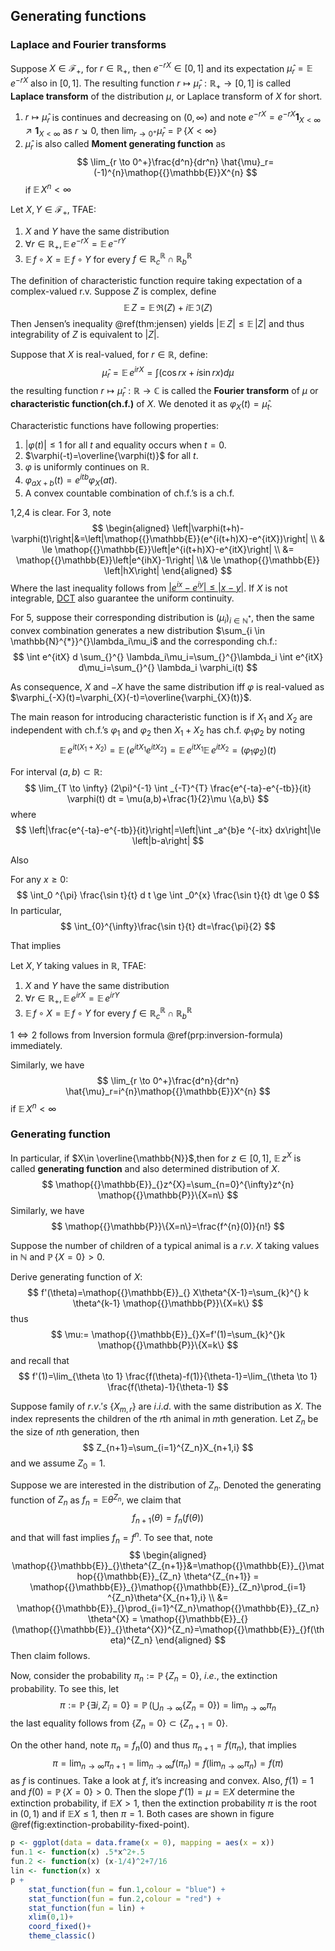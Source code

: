 ## Generating functions

### Laplace and Fourier transforms

::: {.definition  name=""}

Suppose $X\in \mathcal{F}_+$, for $r\in \mathbb{R}_+$, then $e^{-rX}\in [0,1]$ and its expectation $\hat{\mu}_r=\mathop{{}\mathbb{E}} e^{-rX}$ also in $[0,1]$. The resulting function $r \mapsto \hat{\mu}_r:\mathbb{R}_+\to [0,1]$ is called **Laplace transform** of the distribution $\mu$, or Laplace transform of $X$ for short.

:::


::: {.remark}

1. $r \mapsto \hat{\mu}_r$ is continues and decreasing on $(0,\infty)$ and note $e^{-rX}=e^{-rX}\bm{1}_{X<\infty}\nearrow \bm{1}_{X<\infty}$ as $r \searrow 0$, then $\lim_{r \to 0^+}\hat{\mu}_r=\mathop{{}\mathbb{P}}\{X<\infty\}$
2.  $\hat{\mu}_r$ is also called **Moment generating function** as
    $$
    \lim_{r \to 0^+}\frac{d^n}{dr^n} \hat{\mu}_r=(-1)^{n}\mathop{{}\mathbb{E}}X^{n}
    $$
    if $\mathop{{}\mathbb{E}}X^{n}<\infty$

:::



::: {.proposition #characterization-laplace name=""}

Let $X,Y \in \mathcal{F}_+$, TFAE:

1. $X$ and $Y$ have the same distribution
2. $\forall r\in \mathbb{R}_+,\mathop{{}\mathbb{E}}e^{-rX}=\mathop{{}\mathbb{E}}e^{-rY}$
3. $\mathop{{}\mathbb{E}} f\circ X=\mathop{{}\mathbb{E}} f\circ Y$ for every $f\in \mathbb{R}^{\mathbb{R}}_c \cap \mathbb{R}^{\mathbb{R}}_b$

:::

The definition of characteristic function require taking expectation of a complex-valued r.v. Suppose $Z$ is complex, define
$$
\mathop{{}\mathbb{E}}Z=\mathop{{}\mathbb{E}} \Re(Z)+i\mathop{{}\mathbb{E}}\Im(Z)
$$
Then Jensen's inequality \@ref(thm:jensen) yields $\left|\mathop{{}\mathbb{E}}Z\right|\le \mathop{{}\mathbb{E}}\left|Z\right|$ and thus integrability of $Z$ is equivalent to $\left|Z\right|$.

Suppose that $X$ is real-valued, for $r\in \mathbb{R}$, define:
$$
\hat{\mu}_r=\mathop{{}\mathbb{E}}e^{irX}=\int (\cos rx+i\sin rx) d\mu 
$$
the resulting function $r\mapsto \hat{\mu}_r:\mathbb{R}\to \mathbb{C}$ is called the **Fourier transform** of $\mu$ or **characteristic function(ch.f.)** of $X$. We denoted it as $\varphi_X(t)=\hat{\mu}_t$.


::: {.theorem #characteristic-function name=""}

Characteristic functions have following properties:

1. $\left|\varphi(t)\right| \le 1$ for all $t$ and equality occurs when $t=0$.
2. $\varphi(-t)=\overline{\varphi(t)}$ for all $t$.
3. $\varphi$ is uniformly continues on $\mathbb{R}$.
4. $\varphi_{aX+b}(t)=e^{itb}\varphi_X(at)$.
5. A convex countable combination of ch.f.'s is a ch.f. 

:::


::: {.proof}

1,2,4 is clear. For 3, note
$$
\begin{aligned}
    \left|\varphi(t+h)-\varphi(t)\right|&=\left|\mathop{{}\mathbb{E}}(e^{i(t+h)X}-e^{itX})\right|
    \\ & \le 
    \mathop{{}\mathbb{E}}\left|e^{i(t+h)X}-e^{itX}\right|
    \\ &= 
    \mathop{{}\mathbb{E}}\left|e^{ihX}-1\right|
    \\& \le \mathop{{}\mathbb{E}} \left|hX\right|
\end{aligned}
$$
Where the last inequality follows from [$\left|e^{ix}-e^{iy}\right|\le \left|x-y\right|$](https://math.stackexchange.com/questions/372337/inequality-involving-complex-exponential). If $X$ is not integrable, [DCT](https://math.stackexchange.com/questions/1247373/proving-that-the-characteristic-function-is-uniformly-continous) also guarantee the uniform continuity. 

For 5, suppose their corresponding distribution is $(\mu_{i})_{i \in \mathbb{N}^*}$, then the same convex combination generates a new distribution $\sum_{i \in \mathbb{N}^{*}}^{}\lambda_i\mu_i$ and the corresponding ch.f.:
$$
\int e^{itX} d \sum_{}^{} \lambda_i\mu_i=\sum_{}^{}\lambda_i \int e^{itX} d\mu_i=\sum_{}^{} \lambda_i \varphi_i(t)
$$

:::


::: {.remark}

As consequence, $X$ and $-X$ have the same distribution iff $\varphi$ is real-valued as $\varphi_{-X}(t)=\varphi_{X}(-t)=\overline{\varphi_{X}(t)}$.

:::


The main reason for introducing characteristic function is if $X_1$ and $X_2$ are independent with ch.f.'s $\varphi_1$ and $\varphi_2$ then $X_1+X_2$ has ch.f. $\varphi_1\varphi_2$ by noting 
$$
\mathop{{}\mathbb{E}} e^{it(X_1+X_2)}=\mathop{{}\mathbb{E}}(e^{itX_1}e^{itX_2})=\mathop{{}\mathbb{E}}e^{itX_1}\mathop{{}\mathbb{E}}e^{itX_2}=(\varphi_1 \varphi_2)(t)
$$

::: {.proposition #inversion-formula name="The inversion formula"}

For interval $(a,b)\subset \mathbb{R}$:
$$
\lim_{T \to \infty} (2\pi)^{-1} \int _{-T}^{T} \frac{e^{-ta}-e^{-tb}}{it} \varphi(t) dt = \mu(a,b)+\frac{1}{2}\mu \{a,b\}
$$
where
$$
\left|\frac{e^{-ta}-e^{-tb}}{it}\right|=\left|\int _a^{b}e ^{-itx} dx\right|\le \left|b-a\right|
$$

:::

Also

::: {.lemma  name=""}

For any $x \ge 0$:
$$
\int_0 ^{\pi} \frac{\sin t}{t} d t \ge \int _0^{x} \frac{\sin t}{t} dt \ge 0
$$
In particular,
$$
\int_{0}^{\infty}\frac{\sin t}{t} dt=\frac{\pi}{2}
$$

:::

That implies

::: {.proposition #characterization-fourier name=""}

Let $X,Y$ taking values in $\mathbb{R}$, TFAE:

1. $X$ and $Y$ have the same distribution
2. $\forall r\in \mathbb{R}_+,\mathop{{}\mathbb{E}}e^{irX}=\mathop{{}\mathbb{E}}e^{irY}$
3. $\mathop{{}\mathbb{E}} f\circ X=\mathop{{}\mathbb{E}} f\circ Y$ for every $f\in \mathbb{R}^{\mathbb{R}}_c \cap \mathbb{R}^{\mathbb{R}}_b$

:::


::: {.proof}

$1 \iff 2$ follows from Inversion formula \@ref(prp:inversion-formula) immediately.

:::





::: {.remark}

Similarly, we have
$$
\lim_{r \to 0^+}\frac{d^n}{dr^n} \hat{\mu}_r=i^{n}\mathop{{}\mathbb{E}}X^{n}
$$
if $\mathop{{}\mathbb{E}}X^{n}<\infty$

:::

### Generating function

In particular, if $X\in \overline{\mathbb{N}}$,then for $z\in [0,1]$, $\mathop{{}\mathbb{E}} z^{X}$ is called **generating function** and also determined distribution of $X$.
$$
\mathop{{}\mathbb{E}}_{}z^{X}=\sum_{n=0}^{\infty}z^{n} \mathop{{}\mathbb{P}}\{X=n\}
$$
Similarly, we have
$$
\mathop{{}\mathbb{P}}\{X=n\}=\frac{f^{n}(0)}{n!}
$$

:::: {.example #number-of-children name="Typical number of children"}

Suppose the number of children of a typical animal is a $r.v.$ $X$ taking values in $\mathbb{N}$ and $\mathop{{}\mathbb{P}}\{X=0\}> 0$.

Derive generating function of $X$:
$$
f'(\theta)=\mathop{{}\mathbb{E}}_{} X\theta^{X-1}=\sum_{k}^{} k \theta^{k-1} \mathop{{}\mathbb{P}}\{X=k\}
$$
thus
$$
\mu:= \mathop{{}\mathbb{E}}_{}X=f'(1)=\sum_{k}^{}k \mathop{{}\mathbb{P}}\{X=k\}
$$
and recall that
$$
f'(1)=\lim_{\theta \to 1} \frac{f(\theta)-f(1)}{\theta-1}=\lim_{\theta \to 1} \frac{f(\theta)-1}{\theta-1}
$$

Suppose family of $r.v.'s$ $\{X_{m,r}\}$ are $i.i.d.$ with the same distribution as $X$. The index represents the children of the $r$th animal in $m$th generation. Let $Z_n$ be the size of $n$th generation, then
$$
Z_{n+1}=\sum_{i=1}^{Z_n}X_{n+1,i}
$$
and we assume $Z_0=1$. 

Suppose we are interested in the distribution of $Z_n$. Denoted the generating function of $Z_n$ as $f_n=\mathop{{}\mathbb{E}}_{}\theta^{Z_n}$, we claim that
$$
f_{n+1}(\theta)=f_n(f(\theta))
$$
and that will fast implies $f_n=f^{n}$. To see that, note
$$
\begin{aligned}
    \mathop{{}\mathbb{E}}_{}\theta^{Z_{n+1}}&=\mathop{{}\mathbb{E}}_{}\mathop{{}\mathbb{E}}_{Z_n} \theta^{Z_{n+1}}
    =
    \mathop{{}\mathbb{E}}_{}\mathop{{}\mathbb{E}}_{Z_n}\prod_{i=1} ^{Z_n}\theta^{X_{n+1},i}
    \\ &= 
    \mathop{{}\mathbb{E}}_{}\prod_{i=1}^{Z_n}\mathop{{}\mathbb{E}}_{Z_n} \theta^{X} = \mathop{{}\mathbb{E}}_{}(\mathop{{}\mathbb{E}}_{}\theta^{X})^{Z_n}=\mathop{{}\mathbb{E}}_{}f(\theta)^{Z_n}
\end{aligned}
$$
Then claim follows.

Now, consider the probability $\pi_n:=\mathop{{}\mathbb{P}}\{Z_n=0\}$, $i.e.$, the extinction probability. To see this, let
$$
\pi:=\mathop{{}\mathbb{P}}\{\exists i,Z_i=0 \}=\mathop{{}\mathbb{P}}\left( \bigcup_{n \to \infty} \{Z_n=0\} \right)=\lim_{n \to \infty}\pi_n
$$
the last equality follows from $\{Z_n=0\}\subset \{Z_{n+1}=0\}$.

On the other hand, note $\pi_n=f_n(0)$ and thus $\pi_{n+1}=f(\pi_n)$, that implies
$$
\pi=\lim_{n \to \infty}\pi_{n+1}=\lim_{n \to \infty}f(\pi_n)=f(\lim_{n \to \infty}\pi_n)=f(\pi)
$$
as $f$ is continues. Take a look at $f$, it's increasing and convex. Also, $f(1)=1$ and $f(0)=\mathop{{}\mathbb{P}}\{X=0\}>0$. Then the slope $f'(1)=\mu=\mathop{{}\mathbb{E}}_{}X$ determine the extinction probability, if $\mathop{{}\mathbb{E}}_{}X>1$, then the extinction probability $\pi$ is the root in $(0,1)$ and if $\mathop{{}\mathbb{E}}_{}X\le 1$, then $\pi=1$. Both cases are shown in figure \@ref(fig:extinction-probability-fixed-point).

```r

p <- ggplot(data = data.frame(x = 0), mapping = aes(x = x))
fun.1 <- function(x) .5*x^2+.5
fun.2 <- function(x) (x-1/4)^2+7/16
lin <- function(x) x
p + 
    stat_function(fun = fun.1,colour = "blue") +
    stat_function(fun = fun.2,colour = "red") +
    stat_function(fun = lin) +
    xlim(0,1)+
    coord_fixed()+
    theme_classic()
```

::::






